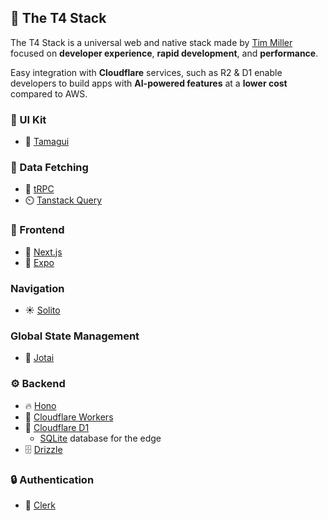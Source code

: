 ## 🍔 The T4 Stack

The T4 Stack is a universal web and native stack made by [Tim Miller](https://twitter.com/ogtimothymiller) focused on **developer experience**, **rapid development**, and **performance**.

Easy integration with **Cloudflare** services, such as R2 & D1 enable developers to build apps with **AI-powered features** at a **lower cost** compared to AWS.

### 📐 UI Kit

- 🎨 [Tamagui](https://tamagui.dev)

### 📡 Data Fetching

- 🔄 [tRPC](https://trpc.io)
- ⏲️ [Tanstack Query](https://tanstack.com/query/latest)

### 🔮 Frontend

- 🔗 [Next.js](https://nextjs.org)
- 📱 [Expo](https://expo.io)

### Navigation

- ☀️ [Solito](https://solito.dev)

### Global State Management

- 🧩 [Jotai](https://jotai.org)

### ⚙️ Backend

- 🔥 [Hono](https://hono.dev)
- 💚 [Cloudflare Workers](https://workers.cloudflare.com)
- 📁 [Cloudflare D1](http://d1.cloudflare.com)
  - [SQLite](<(https://sqlite.org)>) database for the edge
- 🗄️ [Drizzle](https://drizzle.dev)

### 🔒 Authentication

- 🔑 [Clerk](https://clerk.dev)
